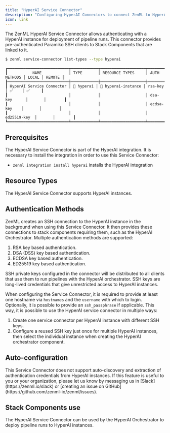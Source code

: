 ```yaml
---
title: "HyperAI Service Connector"
description: "Configuring HyperAI Connectors to connect ZenML to HyperAI instances."
icon: link
---
```


The ZenML HyperAI Service Connector allows authenticating with a HyperAI instance for deployment of pipeline runs. This connector provides pre-authenticated Paramiko SSH clients to Stack Components that are linked to it.

```bash
$ zenml service-connector list-types --type hyperai
```

```
┏━━━━━━━━━━━━━━━━━━━━━━━━━━━┯━━━━━━━━━━━━┯━━━━━━━━━━━━━━━━━━━━┯━━━━━━━━━━━━━━┯━━━━━━━┯━━━━━━━━┓
┃           NAME            │ TYPE       │ RESOURCE TYPES     │ AUTH METHODS │ LOCAL │ REMOTE ┃
┠───────────────────────────┼────────────┼────────────────────┼──────────────┼───────┼────────┨
┃ HyperAI Service Connector │ 🤖 hyperai │ 🤖 hyperai-instance │ rsa-key      │ ✅    │ ✅     ┃
┃                           │            │                    │ dsa-key      │       │        ┃
┃                           │            │                    │ ecdsa-key    │       │        ┃
┃                           │            │                    │ ed25519-key  │       │        ┃
┗━━━━━━━━━━━━━━━━━━━━━━━━━━━┷━━━━━━━━━━━━┷━━━━━━━━━━━━━━━━━━━━┷━━━━━━━━━━━━━━┷━━━━━━━┷━━━━━━━━┛
```

## Prerequisites

The HyperAI Service Connector is part of the HyperAI integration. It is necessary to install the integration in order to use this Service Connector:

* `zenml integration install hyperai` installs the HyperAI integration

## Resource Types

The HyperAI Service Connector supports HyperAI instances.

## Authentication Methods

ZenML creates an SSH connection to the HyperAI instance in the background when using this Service Connector. It then provides these connections to stack components requiring them, such as the HyperAI Orchestrator. Multiple authentication methods are supported:

1. RSA key based authentication.
2. DSA (DSS) key based authentication.
3. ECDSA key based authentication.
4. ED25519 key based authentication.

<Note>
  SSH private keys configured in the connector will be distributed to all clients that use them to run pipelines with the HyperAI orchestrator. SSH keys are long-lived credentials that give unrestricted access to HyperAI instances.
</Note>

When configuring the Service Connector, it is required to provide at least one hostname via `hostnames` and the `username` with which to login. Optionally, it is possible to provide an `ssh_passphrase` if applicable. This way, it is possible to use the HyperAI service connector in multiple ways:

1. Create one service connector per HyperAI instance with different SSH keys.
2. Configure a reused SSH key just once for multiple HyperAI instances, then select the individual instance when creating the HyperAI orchestrator component.

## Auto-configuration

<Info>
  This Service Connector does not support auto-discovery and extraction of authentication credentials from HyperAI instances. If this feature is useful to you or your organization, please let us know by messaging us in [Slack](https://zenml.io/slack) or [creating an issue on GitHub](https://github.com/zenml-io/zenml/issues).
</Info>

## Stack Components use

The HyperAI Service Connector can be used by the HyperAI Orchestrator to deploy pipeline runs to HyperAI instances.
